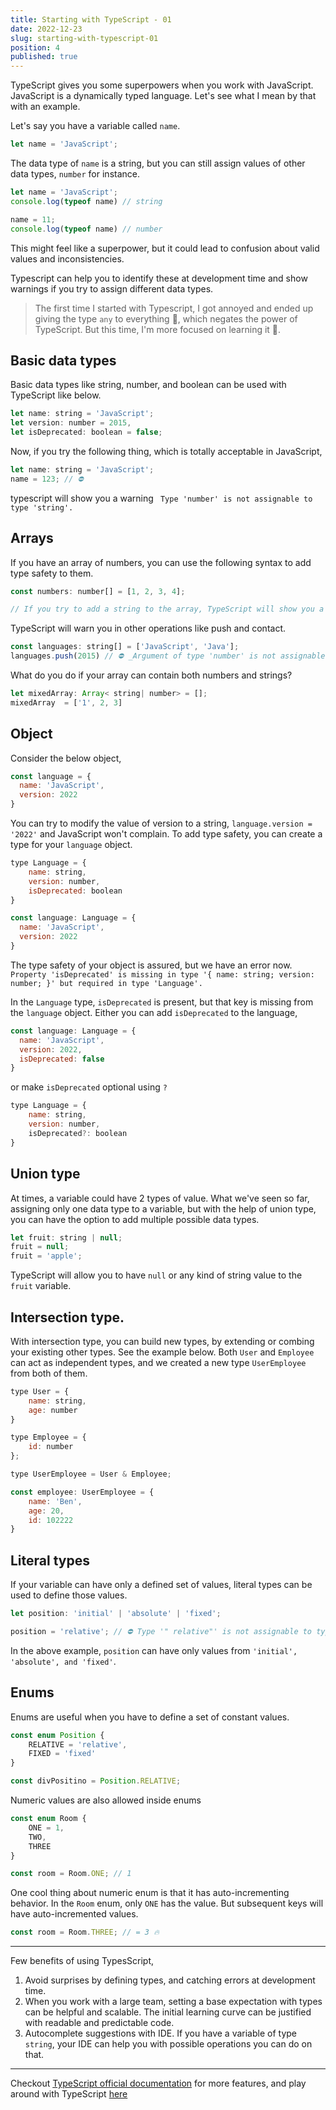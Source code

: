 ```yaml
---
title: Starting with TypeScript - 01
date: 2022-12-23
slug: starting-with-typescript-01
position: 4
published: true
---
```

TypeScript gives you some superpowers when you work with JavaScript. 
JavaScript is a dynamically typed language. Let's see what I mean by that with an example.

Let's say you have a variable called `name`.

```javascript
let name = 'JavaScript';
```

The data type of `name` is a string, but you can still assign values of other data types, `number` for instance. 
```javascript
let name = 'JavaScript';
console.log(typeof name) // string

name = 11;
console.log(typeof name) // number
```
This might feel like a superpower, but it could lead to confusion about valid values and inconsistencies. 

Typescript can help you to identify these at development time and show warnings if you try to assign different data types.

> The first time I started with Typescript, I got annoyed and ended up giving the type `any` to everything 🫣, which negates the power of TypeScript. But this time, I'm more focused on learning it 🏁.

## Basic data types
Basic data types like string, number, and boolean can be used with TypeScript like below. 

```javascript
let name: string = 'JavaScript';
let version: number = 2015,
let isDeprecated: boolean = false;
```

Now, if you try the following thing, which is totally acceptable in JavaScript, 
```javascript
let name: string = 'JavaScript';
name = 123; // ⛔️
```
typescript will show you a warning `  Type 'number' is not assignable to type 'string'. `

## Arrays
If you have an array of numbers, you can use the following syntax to add type safety to them. 

```javascript
const numbers: number[] = [1, 2, 3, 4];

// If you try to add a string to the array, TypeScript will show you a warning, Type 'string' is not assignable to type 'number'.  
```

TypeScript will warn you in other operations like push and contact. 

```javascript
const languages: string[] = ['JavaScript', 'Java'];
languages.push(2015) // ⛔️ _Argument of type 'number' is not assignable to parameter of type 'string'._
```

What do you do if your array can contain both numbers and strings?

```javascript
let mixedArray: Array< string| number> = [];
mixedArray  = ['1', 2, 3]
```

## Object

Consider the below object, 

```javascript
const language = {
  name: 'JavaScript',
  version: 2022
}

```
You can try to modify the value of version to a string, `language.version = '2022'` and JavaScript won't complain. To add type safety, you can create a type for your `language` object. 

```javascript
type Language = {
    name: string,
    version: number,
    isDeprecated: boolean
}

const language: Language = {
  name: 'JavaScript',
  version: 2022
}
```

The type safety of your object is assured, but we have an error now. 
`Property 'isDeprecated' is missing in type '{ name: string; version: number; }' but required in type 'Language'. `

In the `Language` type, `isDeprecated` is present, but that key is missing from the `language` object. Either you can add `isDeprecated` to the language, 

```javascript
const language: Language = {
  name: 'JavaScript',
  version: 2022,
  isDeprecated: false
}
```

or make `isDeprecated` optional using `?`

```javascript
type Language = {
    name: string,
    version: number,
    isDeprecated?: boolean
}
```

## Union type
At times, a variable could have 2 types of value. What we've seen so far, assigning only one data type to a variable, but with the help of union type, you can have the option to add multiple possible data types. 

```javascript
let fruit: string | null;
fruit = null;
fruit = 'apple';
```

TypeScript will allow you to have `null` or any kind of string value to the `fruit` variable. 

## Intersection type. 
With intersection type, you can build new types, by extending or combing your existing other types. See the example below. Both `User` and `Employee` can act as independent types, and we created a new type `UserEmployee` from both of them. 

```javascript
type User = {
    name: string,
    age: number
}

type Employee = {
    id: number
};

type UserEmployee = User & Employee;

const employee: UserEmployee = {
    name: 'Ben',
    age: 20,
    id: 102222
}
```

## Literal types 
If your variable can have only a defined set of values, literal types can be used to define those values. 

```javascript
let position: 'initial' | 'absolute' | 'fixed';

position = 'relative'; // ⛔️ Type '" relative"' is not assignable to type '"initial" | "absolute" | "fixed"'
```

In the above example, `position` can have only values from `'initial', 'absolute', and 'fixed'`.


## Enums
Enums are useful when you have to define a set of constant values. 

```javascript
const enum Position {
    RELATIVE = 'relative',
    FIXED = 'fixed'
}

const divPositino = Position.RELATIVE;
```

Numeric values are also allowed inside enums 

```javascript
const enum Room {
    ONE = 1,
    TWO,
    THREE
}

const room = Room.ONE; // 1
```

One cool thing about numeric enum is that it has auto-incrementing behavior. In the `Room` enum, only `ONE` has the value. But subsequent keys will have auto-incremented values. 

```javascript
const room = Room.THREE; // = 3 🔥
```
---
Few benefits of using TypesScript, 
1. Avoid surprises by defining types, and catching errors at development time. 
2. When you work with a large team, setting a base expectation with types can be helpful and scalable. The initial learning curve can be justified with readable and predictable code. 
3. Autocomplete suggestions with IDE. If you have a variable of type `string`, your IDE can help you with possible operations you can do on that. 

----

Checkout [TypeScript official documentation](https://www.typescriptlang.org/) for more features, and play around with TypeScript [here](https://www.typescriptlang.org/play)